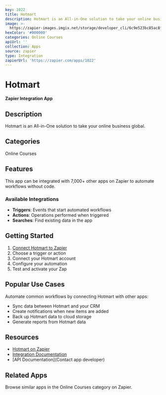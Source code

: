 ```yaml
---
key: 1022
title: Hotmart
description: Hotmart is an All-in-One solution to take your online business global.
image: >-
  https://zapier-images.imgix.net/storage/developer_cli/6c9e523bc85ac8faaf78749ade26ae90.png?auto=format%2Ccompress&ixlib=python-3.0.0&q=50
hexColor: '#000000'
categories: Online Courses
apiUrl: ''
collection: Apps
source: zapier
type: Integration
zapierUrl: 'https://zapier.com/apps/1022'
---
```

# Hotmart

**Zapier Integration App**

## Description

Hotmart is an All-in-One solution to take your online business global.

## Categories

Online Courses

## Features

This app can be integrated with 7,000+ other apps on Zapier to automate workflows without code.

### Available Integrations

- **Triggers**: Events that start automated workflows
- **Actions**: Operations performed when triggered
- **Searches**: Find existing data in the app

## Getting Started

1. [Connect Hotmart to Zapier](https://zapier.com/apps/1022)
2. Choose a trigger or action
3. Connect your Hotmart account
4. Configure your automation
5. Test and activate your Zap

## Popular Use Cases

Automate common workflows by connecting Hotmart with other apps:

- Sync data between Hotmart and your CRM
- Create notifications when new items are added
- Back up Hotmart data to cloud storage
- Generate reports from Hotmart data

## Resources

- [Hotmart on Zapier](https://zapier.com/apps/1022)
- [Integration Documentation](https://zapier.com/apps/1022/integrations)
- [API Documentation](Contact app developer)

## Related Apps

Browse similar apps in the Online Courses category on Zapier.
